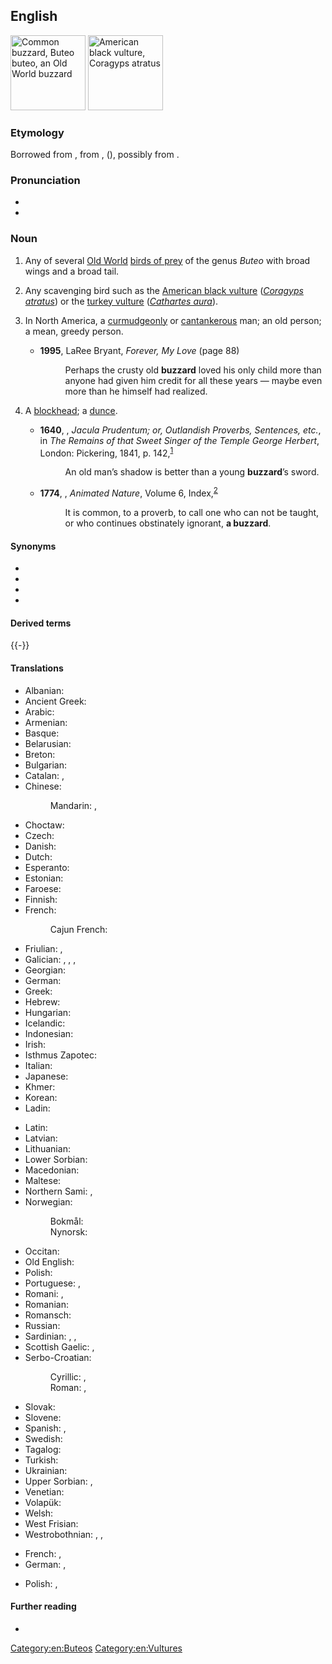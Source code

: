 {{also|Buzzard}}
==English==
[[Image:Poster Buteo buteo.jpg|thumb|120px|Common buzzard, ''Buteo buteo'', an Old World buzzard]]
[[Image:Coragyps-atratus-001.jpg|thumb|120px|American black vulture, ''Coragyps atratus'']]

===Etymology===
Borrowed from {{bor|en|xno|buisart}}, from {{der|en|fro|buison}}, {{m|fro|buson}} ({{cog|fr|buse}}), possibly from {{der|en|la|buteō}}.

===Pronunciation===
* {{IPA|en|/ˈbʌzəɹd/}}
* {{audio|en|En-au-buzzard.ogg|Audio (AU)}}

===Noun===
{{en-noun}}

# Any of several [[Old World]] [[bird of prey|birds of prey]] of the genus ''Buteo'' with broad wings and a broad tail.
# {{lb|en|North America}} Any scavenging bird such as the [[American black vulture]] (''[[Coragyps atratus]]'') or the [[turkey vulture]] (''[[Cathartes aura]]'').
# {{lb|en|colloquial|derogatory|slang|often preceded by "old", the "old buzzard"}} In North America, a [[curmudgeonly]] or [[cantankerous]] man; an old person; a mean, greedy person.
#* '''1995''', LaRee Bryant, ''Forever, My Love'' (page 88)
#*: Perhaps the crusty old '''buzzard''' loved his only child more than anyone had given him credit for all these years — maybe even more than he himself had realized.
# {{lb|en|archaic}} A [[blockhead]]; a [[dunce]].
#* '''1640''', {{w|George Herbert}}, ''Jacula Prudentum; or, Outlandish Proverbs, Sentences, etc.'', in ''The Remains of that Sweet Singer of the Temple George Herbert'', London: Pickering, 1841, p. 142,<sup>[https://archive.org/details/remainsofthats00her]</sup>
#*: An old man’s shadow is better than a young '''buzzard'''’s sword.
#* '''1774''', {{w|Oliver Goldsmith}}, ''Animated Nature'', Volume 6, Index,<sup>[https://books.google.ca/books?id=GK5EAAAAYAAJ&printsec=frontcover#v=onepage&q&f=false]</sup>
#*: It is common, to a proverb, to call one who can not be taught, or who continues obstinately ignorant, '''a buzzard'''.

====Synonyms====
* {{l|en|buteo}}
* {{l|en|broadwing}}
* {{l|en|turkey vulture}}
* {{l|en|vulture}}

====Derived terms====
{{der3
|en|{{l|en|augur buzzard}}, ''[[Buteo augur]]''
|{{l|en|common buzzard}}, ''[[Buteo buteo]]''
|{{l|en|eastern buzzard}}, ''[[Buteo japonicus]]''
|{{l|en|forest buzzard}}, ''[[Buteo trizonatus]]''
|{{l|en|grasshopper buzzard}}, ''[[Butastur rufipennis]]''
|{{l|en|grey-faced buzzard}}, ''[[Butastur indicus]]''
|{{l|en|jackal buzzard}}, ''[[Buteo rufofuscus]]''
|{{l|en|lizard buzzard}}, ''[[Kaupifalco monogrammicus]]''
|{{l|en|long-legged buzzard}}, ''[[Buteo rufinus]]''
|{{l|en|Madagascar buzzard}}, ''[[Buteo brachypterus]]''
|{{l|en|mountain buzzard}}, ''[[Buteo oreophilus]]''
|{{l|en|red-necked buzzard}}, ''[[Buteo auguralis]]''
|{{l|en|rufous-winged buzzard}}, ''[[Butastur liventer]]''
|{{l|en|upland buzzard}}, ''[[Buteo hemilasius]]''
|{{l|en|white-eyed buzzard}}, ''[[Butastur teesa]]''
}}

{{-}}

====Translations====
{{trans-top|bird of the genus Buteo}}
* Albanian: {{t|sq|huta}}
* Ancient Greek: {{t|grc|τριόρχης}}
* Arabic: {{t|ar|حوام|m|tr=ḥawaam}}
* Armenian: {{t|hy|լալկան բազե}}
* Basque: {{t|eu|zapelatz}}
* Belarusian: {{t|be|каня|f}}
* Breton: {{t+|br|baou}}
* Bulgarian: {{t|bg|[[обикновен]] [[мишелов]]|m}}
* Catalan: {{t+|ca|aligot|m}}, {{t|ca|zopilot|m}}
* Chinese:
*: Mandarin: {{t+|cmn|鵟}}, {{t+|cmn|𫛭|tr=kuáng}}
* Choctaw: {{t|cho|sheki}}
* Czech: {{t+|cs|káně|n}}
* Danish: {{t+|da|musvåge}}
* Dutch: {{t+|nl|buizerd|m}}
* Esperanto: {{t|eo|buteo}}
* Estonian: {{t|et|hiireviu}}
* Faroese: {{t|fo|músvákur|m}}
* Finnish: {{t+|fi|hiirihaukka}}
* French: {{t+|fr|buse|f}}
*: Cajun French: {{t|fr|carencro}}
* Friulian: {{t|fur|cagne}}, {{t|fur|poiane}}
* Galician: {{t+|gl|miñato|m}}, {{t+|gl|bexato|m}}, {{t|gl|buxardo|m}}, {{t|gl|buzaco|m}}
* Georgian: {{t|ka|კაკაჩა}}
* German: {{t+|de|Bussard|m}}
* Greek: {{t+|el|γερακίνα|f}}
* Hebrew: {{t+|he|עַקָּב|m|tr='aqáv}}
* Hungarian: {{t+|hu|ölyv}}
* Icelandic: {{t+|is|músvákur|m}}
* Indonesian: {{t|id|sikep}}
* Irish: {{t|ga|clamhán}}
* Isthmus Zapotec: {{t|zai|nguʼxhiʼ}}
* Italian: {{t+|it|poiana|f}}
* Japanese: {{t+|ja|鵟|tr=[[ノスリ]], nosuri}}
* Khmer: {{t+|km|ត្មាត|tr=tmaat}}
* Korean: {{t|ko|말똥가리}}
* Ladin: {{t|lld|gabinel}}
{{trans-mid}}
* Latin: {{t|la|būteō|m}}
* Latvian: {{t|lv|klijāns}}
* Lithuanian: {{t+|lt|suopis}}
* Lower Sorbian: {{t|dsb|pašturlica|f}}
* Macedonian: {{t|mk|јастреб глувчар|m}}
* Maltese: {{t|mt|kuċċarda prima|f}}
* Northern Sami: {{t|se|sáhpánboaimmáš}}, {{t|se|sáhpánfálli}}
* Norwegian: {{t|no|musvåk}} {{q|Buteo buteo}}
*: Bokmål: {{t|nb|våk|m}}
*: Nynorsk: {{t|nn|våk|m}}
* Occitan: {{t|oc|tartana|f}}
* Old English: {{t|ang|tysċa|m}}
* Polish: {{t+|pl|myszołów|m}}
* Portuguese: {{t+|pt|águia-de-asa-redonda|f}}, {{t+|pt|milhafre|m}}
* Romani: {{t|rom|worolo|m}}, {{t|rom|worla|f}}
* Romanian: {{t+|ro|șoricar|m}}
* Romansch: {{t|rm|girun da mieurs}}
* Russian: {{t+|ru|каню́к|m}}
* Sardinian: {{t|sc|stori furapuddas}}, {{t|sc|tappàiu}}, {{t|sc|pilloni farrancau}}
* Scottish Gaelic: {{t|gd|clamhan|m}}, {{t|gd|àrmhaigh|m}}
* Serbo-Croatian:
*: Cyrillic: {{t|sh|ми̏ша̄р|m}}, {{t|sh|шка́њац|m}}
*: Roman: {{t+|sh|mȉšār|m}}, {{t+|sh|škánjac|m}}
* Slovak: {{t|sk|myšiak lesný}}
* Slovene: {{t|sl|kanja}}
* Spanish: {{t|es|ratonero común|m}}, {{t|es|busardo|m}}
* Swedish: {{t+|sv|ormvråk}}
* Tagalog: {{t|tl|buharo}}
* Turkish: {{t+|tr|şahin}}
* Ukrainian: {{t|uk|каню́к|m}}
* Upper Sorbian: {{t|hsb|pašturlica}}, {{t|hsb|paskulica}}
* Venetian: {{t|vec|pója|f}}
* Volapük: {{t+|vo|busar}}
* Welsh: {{t|cy|bwncath}}
* West Frisian: {{t+|fy|mûzefalk}}
* Westrobothnian: {{t|gmq-bot|spänning|m}}, {{t|gmq-bot|kårnmatahauk|m}}, {{t|gmq-bot|ʃwifågel|m}}
{{trans-bottom}}

{{trans-see|scavenging bird|vulture}}

{{trans-top|slang or derogatory term for a person}}
* French: {{t|fr|sale bougre|m}}, {{t|fr|sale bougresse|f}}
* German: {{t|de|alter Gauner|m}}, {{t|de|alte Gaunerin|f}}
{{trans-mid}}
* Polish: {{t+|pl|piernik|m}}, {{t|pl|zgred|m}}
{{trans-bottom}}

====Further reading====
* {{pedialite}}

[[Category:en:Buteos]]
[[Category:en:Vultures]]